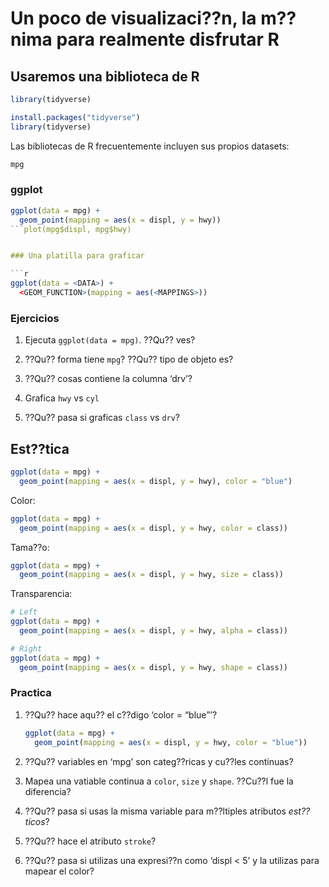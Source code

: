 # Un poco de visualizaci??n, la m??nima para realmente disfrutar R

## Usaremos una biblioteca de R

```r
library(tidyverse)
```


```r
install.packages("tidyverse")
library(tidyverse)
```

Las bibliotecas de R frecuentemente incluyen sus propios datasets:

```r
mpg
```


### ggplot


```r
ggplot(data = mpg) + 
  geom_point(mapping = aes(x = displ, y = hwy))
```plot(mpg$displ, mpg$hwy)


### Una platilla para graficar

```r
ggplot(data = <DATA>) + 
  <GEOM_FUNCTION>(mapping = aes(<MAPPINGS>))
```

### Ejercicios

1.  Ejecuta `ggplot(data = mpg)`. ??Qu?? ves?

1.  ??Qu?? forma tiene `mpg`? ??Qu?? tipo de objeto es?

1.  ??Qu?? cosas contiene la columna 'drv'?
     
1.  Grafica `hwy` vs `cyl`

1.  ??Qu?? pasa si graficas `class` vs `drv`?

## Est??tica

```r
ggplot(data = mpg) + 
  geom_point(mapping = aes(x = displ, y = hwy), color = "blue")
```

Color:

```r
ggplot(data = mpg) + 
  geom_point(mapping = aes(x = displ, y = hwy, color = class))
```

Tama??o:

```r
ggplot(data = mpg) + 
  geom_point(mapping = aes(x = displ, y = hwy, size = class))
```

Transparencia:

```r
# Left
ggplot(data = mpg) + 
  geom_point(mapping = aes(x = displ, y = hwy, alpha = class))

# Right
ggplot(data = mpg) + 
  geom_point(mapping = aes(x = displ, y = hwy, shape = class))
```

### Practica

1.  ??Qu?? hace aqu?? el c??digo 'color = "blue"'?

    ```r
    ggplot(data = mpg) + 
      geom_point(mapping = aes(x = displ, y = hwy, color = "blue"))
    ```
    
1.  ??Qu?? variables en 'mpg' son categ??ricas y cu??les continuas?

1.  Mapea una vatiable continua a `color`, `size` y `shape`. ??Cu??l fue la diferencia? 
    
1.  ??Qu?? pasa si usas la misma variable para m??ltiples atributos *est??ticos*? 

1.  ??Qu?? hace el atributo `stroke`?
    
1.  ??Qu?? pasa si utilizas una expresi??n como 'displ < 5' y la utilizas para mapear el color?